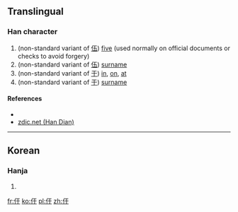 ==Translingual==

===Han character===
{{Han char|rn=9|rad=人|as=03|sn=5|four=|canj=人一木 (OMD)}}

# (non-standard variant of [[伍]]) [[five]] (used normally on official documents or checks to avoid forgery)
# (non-standard variant of [[伍]]) [[surname]]
# (non-standard variant of [[于]]) [[in]], [[on]], [[at]]
# (non-standard variant of [[于]]) [[surname]]

====References====
* {{Han ref|kx=0094.051|dkj=|dj=|hdz=|uh=3435|ud=13365|bh=|bd=}}
*[http://www.zdic.net/zd/zi2/ZdicE3Zdic90ZdicB5.htm zdic.net (Han Dian)]

----

==Korean==

===Hanja===
{{ko-hanja|hangeul=유|rv=yu|mr=yu|y=yu|eumhun=선비|ehrv=seonbi|ehmr=sŏnbi|ehy=senpi}}

# {{defn|lang=ko|sort=人03}}

[[fr:㐵]]
[[ko:㐵]]
[[pl:㐵]]
[[zh:㐵]]